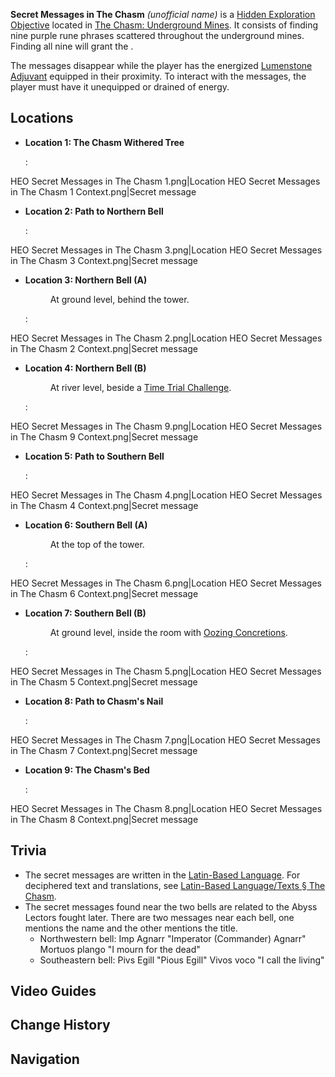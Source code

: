 {{Hidden Exploration Objectives Infobox
|image      = HEO Secret Messages in The Chasm 1 Context.png
|type       = Unordered
|region     = Liyue
|area       = The Chasm: Underground Mines
|loc        = [[The Chasm: Underground Mines]]
|characters = Traveler
}}
'''Secret Messages in The Chasm''' ''(unofficial name)'' is a [[Hidden Exploration Objective]] located in [[The Chasm: Underground Mines]]. It consists of finding nine purple rune phrases scattered throughout the underground mines. Finding all nine will grant the {{Achievement|The Nine-Word Rumor}}.

The messages disappear while the player has the energized [[Lumenstone Adjuvant]] equipped in their proximity. To interact with the messages, the player must have it unequipped or drained of energy.

==Locations==
* '''Location 1: The Chasm Withered Tree'''
*: <gallery>
HEO Secret Messages in The Chasm 1.png|Location
HEO Secret Messages in The Chasm 1 Context.png|Secret message
</gallery>
* '''Location 2: Path to Northern Bell'''
*:<gallery>
HEO Secret Messages in The Chasm 3.png|Location
HEO Secret Messages in The Chasm 3 Context.png|Secret message
</gallery>
* '''Location 3: Northern Bell (A)'''
*: At ground level, behind the tower.
*: <gallery>
HEO Secret Messages in The Chasm 2.png|Location
HEO Secret Messages in The Chasm 2 Context.png|Secret message
</gallery>
* '''Location 4: Northern Bell (B)'''
*:At river level, beside a [[Time Trial Challenge]].
*:<gallery>
HEO Secret Messages in The Chasm 9.png|Location
HEO Secret Messages in The Chasm 9 Context.png|Secret message
</gallery>
* '''Location 5: Path to Southern Bell'''
*:<gallery>
HEO Secret Messages in The Chasm 4.png|Location
HEO Secret Messages in The Chasm 4 Context.png|Secret message
</gallery>
* '''Location 6: Southern Bell (A)'''
*: At the top of the tower.
*: <gallery>
HEO Secret Messages in The Chasm 6.png|Location
HEO Secret Messages in The Chasm 6 Context.png|Secret message
</gallery>
* '''Location 7: Southern Bell (B)'''
*: At ground level, inside the room with [[Oozing Concretions]].
*: <gallery>
HEO Secret Messages in The Chasm 5.png|Location
HEO Secret Messages in The Chasm 5 Context.png|Secret message
</gallery>
* '''Location 8: Path to Chasm's Nail'''
*:<gallery>
HEO Secret Messages in The Chasm 7.png|Location
HEO Secret Messages in The Chasm 7 Context.png|Secret message
</gallery>
* '''Location 9: The Chasm's Bed'''
*:<gallery>
HEO Secret Messages in The Chasm 8.png|Location
HEO Secret Messages in The Chasm 8 Context.png|Secret message
</gallery>

==Trivia==
* The secret messages are written in the [[Latin-Based Language]]. For deciphered text and translations, see [[Latin-Based Language/Texts#The Chasm|Latin-Based Language/Texts § The Chasm]].
* The secret messages found near the two bells are related to the Abyss Lectors fought later. There are two messages near each bell, one mentions the name and the other mentions the title.
** Northwestern bell: Imp Agnarr "Imperator (Commander) Agnarr" Mortuos plango "I mourn for the dead"
** Southeastern bell: Pivs Egill "Pious Egill" Vivos voco "I call the living"

==Video Guides==
{{EVT
|video1   = 0wm8loBvwck
|caption1 = "Nine-Word Rumor" Secret Achievement The Chasm

|video2   = https://youtu.be/CWnlqgAfZdg
|caption2 = Secret Messages in The Chasm Guide
}}

==Change History==
{{Change History|2.6}}

==Navigation==
{{Hidden Exploration Objective Navbox|Unordered}}